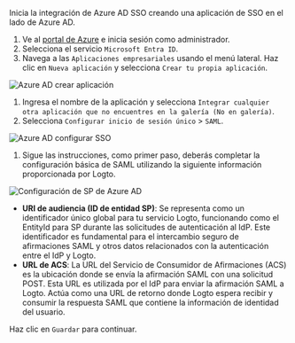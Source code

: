 
Inicia la integración de Azure AD SSO creando una aplicación de SSO en el lado de Azure AD.

1. Ve al [portal de Azure](https://portal.azure.com/) e inicia sesión como administrador.
2. Selecciona el servicio `Microsoft Entra ID`.
3. Navega a las `Aplicaciones empresariales` usando el menú lateral. Haz clic en `Nueva aplicación` y selecciona `Crear tu propia aplicación`.

<img src={azureAdCreateApplicationImage} alt="Azure AD crear aplicación" />

1. Ingresa el nombre de la aplicación y selecciona `Integrar cualquier otra aplicación que no encuentres en la galería (No en galería)`.
2. Selecciona `Configurar inicio de sesión único` > `SAML`.

<img src={azureAdSetUpSingleSignOnImage} alt="Azure AD configurar SSO" />

1. Sigue las instrucciones, como primer paso, deberás completar la configuración básica de SAML utilizando la siguiente información proporcionada por Logto.

<img src={azureAdSpConfigImage} alt="Configuración de SP de Azure AD" />

- **URI de audiencia (ID de entidad SP)**: Se representa como un identificador único global para tu servicio Logto, funcionando como el EntityId para SP durante las solicitudes de autenticación al IdP. Este identificador es fundamental para el intercambio seguro de afirmaciones SAML y otros datos relacionados con la autenticación entre el IdP y Logto.
- **URL de ACS**: La URL del Servicio de Consumidor de Afirmaciones (ACS) es la ubicación donde se envía la afirmación SAML con una solicitud POST. Esta URL es utilizada por el IdP para enviar la afirmación SAML a Logto. Actúa como una URL de retorno donde Logto espera recibir y consumir la respuesta SAML que contiene la información de identidad del usuario.

Haz clic en `Guardar` para continuar.
